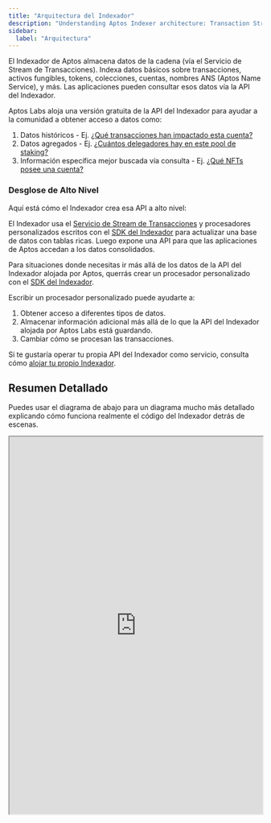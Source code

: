```yaml
---
title: "Arquitectura del Indexador"
description: "Understanding Aptos Indexer architecture: Transaction Stream Service, custom processors, database integration, and API structure"
sidebar:
  label: "Arquitectura"
---
```



El Indexador de Aptos almacena datos de la cadena (vía el Servicio de Stream de Transacciones). Indexa datos básicos sobre transacciones, activos fungibles, tokens, colecciones, cuentas, nombres ANS (Aptos Name Service), y más. Las aplicaciones pueden consultar esos datos vía la API del Indexador.

Aptos Labs aloja una versión gratuita de la API del Indexador para ayudar a la comunidad a obtener acceso a datos como:

1. Datos históricos - Ej. [¿Qué transacciones han impactado esta cuenta?](/build/indexer/indexer-api/account-transactions)
2. Datos agregados - Ej. [¿Cuántos delegadores hay en este pool de staking?](/build/indexer/indexer-api/get-delegators)
3. Información específica mejor buscada vía consulta - Ej. [¿Qué NFTs posee una cuenta?](/build/indexer/indexer-api/get-nfts)

### Desglose de Alto Nivel

Aquí está cómo el Indexador crea esa API a alto nivel:

<center>
  <ThemedImage
    alt="Flujo de Transacción Firmada"
    sources={{
light: '~/images/indexer-architecture-light.svg',
dark: '~/images/indexer-architecture-dark.svg',
}}
  />
</center>

El Indexador usa el [Servicio de Stream de Transacciones](/build/indexer/txn-stream) y procesadores personalizados escritos con el [SDK del Indexador](/build/indexer/indexer-sdk) para actualizar una base de datos con tablas ricas. Luego expone una API para que las aplicaciones de Aptos accedan a los datos consolidados.

Para situaciones donde necesitas ir más allá de los datos de la API del Indexador alojada por Aptos, querrás crear un procesador personalizado con el [SDK del Indexador](/build/indexer/indexer-sdk).

Escribir un procesador personalizado puede ayudarte a:

1. Obtener acceso a diferentes tipos de datos.
2. Almacenar información adicional más allá de lo que la API del Indexador alojada por Aptos Labs está guardando.
3. Cambiar cómo se procesan las transacciones.

Si te gustaría operar tu propia API del Indexador como servicio, consulta cómo [alojar tu propio Indexador](/build/indexer/indexer-api/self-hosted).

## Resumen Detallado

Puedes usar el diagrama de abajo para un diagrama mucho más detallado explicando cómo funciona realmente el código del Indexador detrás de escenas.

<div style={{textAlign:"center"}}>
  <div style={{marginBottom: 20}}>
    <iframe style={{border: "1px solid rgba(0, 0, 0, 0.1);"}} width="100%" height="750" src="https://www.figma.com/embed?embed_host=share&url=https%3A%2F%2Fwww.figma.com%2Ffile%2FsVhSOGR7ZT4CdeUzlXyduD%2FIndexer-Overview%3Ftype%3Dwhiteboard%26node-id%3D0%253A1%26t%3DUnUKeEaBE7ETMksb-1" allowfullscreen />
  </div>
</div>

